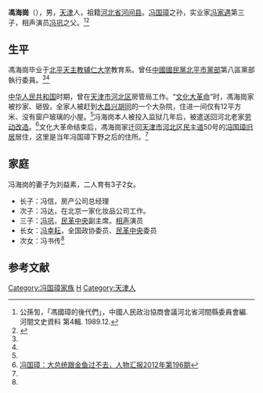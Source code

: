 '''馮海崗'''（{{bd|1920年|1月|1993年|}}），男，[[天津|天津]]人，祖籍[[河北省|河北省]][[河间县|河间县]]。[[冯国璋|冯国璋]]之孙，实业家[[冯家遇|冯家遇]]第三子，相声演员[[冯巩|冯巩]]之父。<ref name=hd>公孫訇，「馮國璋的後代們」，中國人民政治協商會議河北省河間縣委員會編. 河間文史資料 第4輯. 1989.12.</ref><ref name=rmw>{{Cite web|title=冯巩家族彪悍背景大起底 总统后代政商通吃|url=http://ent.people.com.cn/GB/18158106.html|accessdate=2012-06-12|work=人民网|archiveurl=https://web.archive.org/web/20130204220225/http://ent.people.com.cn/GB/18158106.html|archivedate=2013-02-04}}</ref>

== 生平 ==
馮海崗毕业于[[北平|北平]][[天主教辅仁大学|天主教辅仁大学]]教育系。曾任[[中國國民黨北平市黨部|中國國民黨北平市黨部]]第八區黨部執行委員。<ref name=hd/><ref name=rmw/>

[[中华人民共和国|中华人民共和国]]时期，曾在[[天津市|天津市]][[河北区|河北区]]房管局工作。“[[文化大革命|文化大革命]]”时，馮海崗家被抄家、砸毁，全家人被赶到[[大昌兴胡同|大昌兴胡同]]的一个大杂院，住进一间仅有12平方米、没有窗户玻璃的小屋。<ref name=rmw/>冯海岗本人被投入监狱几年后，被遣送回河北老家[[劳动改造|劳动改造]]。<ref>[http://ipaper.cnhan.com/sysfiles/307/319/20120906112344/e307_319_20120906112344_1902.html 冯国璋：大总统跟金鱼过不去，人物汇报2012年第196期]{{dead link|date=2018年5月 |bot=InternetArchiveBot |fix-attempted=yes }}</ref>文化大革命结束后，馮海崗家迁回[[天津市|天津市]][[河北区|河北区]][[民主道|民主道]]50号的[[冯国璋旧居|冯国璋旧居]]居住，这里是当年冯国璋下野之后的住所。<ref name=rmw/>

== 家庭 ==
冯海岗的妻子为刘益素，二人育有3子2女。
* 长子：冯信，房产公司总经理
* 次子：冯达，在北京一家化妆品公司工作。
* 三子：[[冯巩|冯巩]]，[[民革中央|民革中央]]副主席。[[相声|相声]]演员
* 长女：[[冯幸耘|冯幸耘]]，全国政协委员、[[民革中央|民革中央]]委员
* 次女：冯书传<ref name=rmw/>

== 参考文献 ==
{{reflist}}

{{Authority control}}
{{DEFAULTSORT:Feng冯}}
[[Category:冯国璋家族|Category:冯国璋家族]]
[[Category:冯姓|H]]
[[Category:天津人|Category:天津人]]